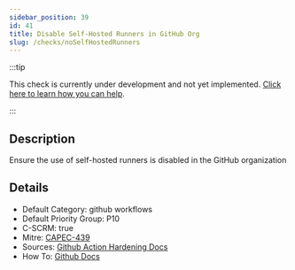 ```yaml
---
sidebar_position: 39
id: 41
title: Disable Self-Hosted Runners in GitHub Org
slug: /checks/noSelfHostedRunners
---
```


<!-- BANNER:START -->
:::tip

This check is currently under development and not yet implemented. [Click here to learn how you can help](/contribute).

:::
<!-- BANNER:END -->

<!-- DESCRIPTION:START -->
## Description
Ensure the use of self-hosted runners is disabled in the GitHub organization
<!-- DESCRIPTION:END -->

<!-- DETAILS:START -->
## Details
- Default Category: github workflows
- Default Priority Group: P10
- C-SCRM: true
- Mitre: [CAPEC-439](https://capec.mitre.org/data/definitions/439.html)
- Sources: [Github Action Hardening Docs](https://docs.github.com/en/actions/security-guides/security-hardening-for-github-actions#hardening-for-self-hosted-runners)
- How To: [Github Docs](https://docs.github.com/en/organizations/managing-organization-settings/disabling-or-limiting-github-actions-for-your-organization#limiting-the-use-of-self-hosted-runners)

<!-- DETAILS:END -->
